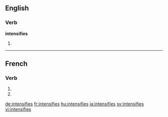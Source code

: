 {{also|intensifiés}}
==English==

===Verb===
'''intensifies'''

# {{third-person singular of|intensify}}

----

==French==

===Verb===
{{fr-verb-form}}

# {{conjugation of|intensifier||2|s|pres|ind|lang=fr}}
# {{conjugation of|intensifier||2|s|pres|sub|lang=fr}}

[[de:intensifies]]
[[fr:intensifies]]
[[hu:intensifies]]
[[ja:intensifies]]
[[sv:intensifies]]
[[vi:intensifies]]